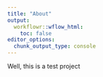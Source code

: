 ```yaml
---
title: "About"
output:
  workflowr::wflow_html:
    toc: false
editor_options:
  chunk_output_type: console
---
```


Well, this is a test project
